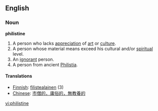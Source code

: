 ==English==
===Noun===
'''philistine'''
#A person who lacks [[appreciation]] of [[art]] or [[culture]].
#A person whose material means exceed his cultural and/or [[spiritual]] level.
#An [[ignorant]] person.
#A person from ancient [[Philistia]].

====Translations====
*[[Finnish]]: [[filistealainen]] (3)
*[[Chinese]]: [[市僧的，庸俗的，無教養的]]

[[vi:philistine]]